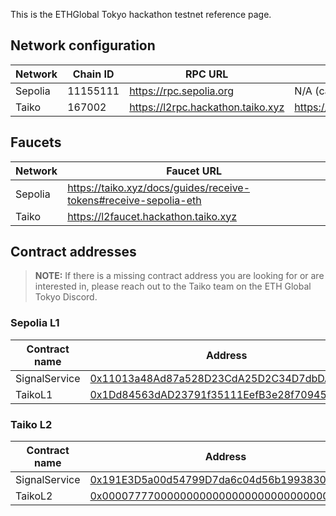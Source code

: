 This is the ETHGlobal Tokyo hackathon testnet reference page.

## Network configuration

| Network | Chain ID | RPC URL                           | WS URL                           | Symbol | Block Explorer URL                     |
| ------- | -------- | --------------------------------- | -------------------------------- | ------ | -------------------------------------- |
| Sepolia | 11155111 | https://rpc.sepolia.org           | N/A (can try Alchemy or Infura)  | ETH    | https://sepolia.etherscan.io/          |
| Taiko   | 167002   | https://l2rpc.hackathon.taiko.xyz | https://l2ws.hackathon.taiko.xyz | ETH    | https://l2explorer.hackathon.taiko.xyz |

## Faucets

| Network | Faucet URL                                                       |
| ------- | ---------------------------------------------------------------- |
| Sepolia | https://taiko.xyz/docs/guides/receive-tokens#receive-sepolia-eth |
| Taiko   | https://l2faucet.hackathon.taiko.xyz                             |

## Contract addresses

> **NOTE:** If there is a missing contract address you are looking for or are interested in, please reach out to the Taiko team on the ETH Global Tokyo Discord.

### Sepolia L1

| Contract name | Address                                                                                                                       |
| ------------- | ----------------------------------------------------------------------------------------------------------------------------- |
| SignalService | [0x11013a48Ad87a528D23CdA25D2C34D7dbDA6b46b](https://sepolia.etherscan.io/address/0x11013a48Ad87a528D23CdA25D2C34D7dbDA6b46b) |
| TaikoL1       | [0x1Dd84563dAD23791f35111EefB3e28f709451526](https://sepolia.etherscan.io/address/0x1Dd84563dAD23791f35111EefB3e28f709451526) |

### Taiko L2

| Contract name | Address                                                                                                                                 |
| ------------- | --------------------------------------------------------------------------------------------------------------------------------------- |
| SignalService | [0x191E3D5a00d54799D7da6c04d56b19938304c312](https://l2explorer.hackathon.taiko.xyz/address/0x191E3D5a00d54799D7da6c04d56b19938304c312) |
| TaikoL2       | [0x0000777700000000000000000000000000000001](https://l2explorer.hackathon.taiko.xyz/address/0x0000777700000000000000000000000000000001) |
